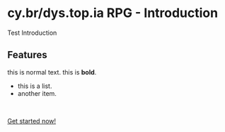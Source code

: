 # cy.br/dys.top.ia RPG - Introduction

Test Introduction

## Features
this is normal text. this is **bold**.

- this is a list.
- another item.

<br />

[Get started now!](/getting-started)
